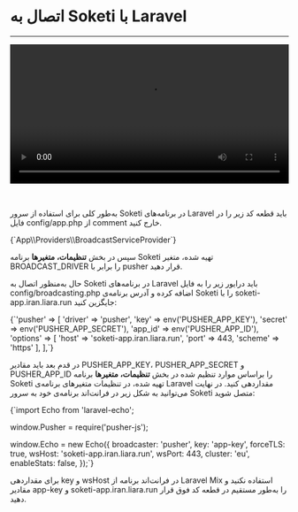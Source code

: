 

<Layout>
<Head>
<title>مستندات اتصال به Soketi با Laravel - لیارا</title>
<meta property="og:title" content="مستندات خدمات رایانش ابری لیارا" />
<meta property="og:description" content="مستندات مربوط به نحوه اتصال به برنامه Soketi با فریم‌ورک Laravel در لیارا"  />
</Head>

# اتصال به Soketi با Laravel
<hr className="mb-2" />

<video
  src="https://media.liara.ir/soketi/laravel-soketi.mp4"
  controls="controls"
  className="block w-full"
  width="100%"
/>

<br />

به‌طور کلی برای استفاده از سرور Soketi در برنامه‌‌های Laravel باید قطعه کد زیر را در فایل <Important>config/app.php</Important> از comment خارج کنید.

<div className="h-4" />
<div dir='ltr'>
    <Highlight className="bash">
      {`App\\Providers\\BroadcastServiceProvider`}
    </Highlight>
</div>
<div className="h-2" />

سپس در 
بخش <b>تنظیمات، متغیرها</b> برنامه Soketi تهیه شده، متغیر <Important>BROADCAST_DRIVER</Important> را برابر با <Important>pusher</Important> قرار دهید.
<div className="h-2" />

حال به‌منظور اتصال به Soketi در برنامه‌های Laravel باید درایور زیر را به فایل <Important>config/broadcasting.php</Important> اضافه کرده و آدرس برنامه‌ی Soketi را با <Important>soketi-app.iran.liara.run</Important> جایگزین کنید:

<div className="h-4" />
<div dir='ltr'>
    <Highlight className="bash">
      {`'pusher' => [
'driver' => 'pusher',
'key' => env('PUSHER_APP_KEY'),
'secret' => env('PUSHER_APP_SECRET'),
'app_id' => env('PUSHER_APP_ID'),
'options' => [
    'host' => 'soketi-app.iran.liara.run',
    'port' => 443,
    'scheme' => 'https'
    ],
],`}
    </Highlight>
</div>
<div className="h-2" />

در قدم بعد باید مقادیر <Important>PUSHER_APP_KEY</Important>، <Important>PUSHER_APP_SECRET</Important> و <Important>PUSHER_APP_ID</Important> را براساس موارد تنظیم شده در بخش <b>تنظیمات، متغیرها</b> برنامه Soketi تهیه شده، در تنظیمات متغیرهای برنامه‌ی Laravel مقداردهی کنید. در نهایت می‌توانید به شکل زیر در فرانت‌اند برنامه‌ی خود به سرور Soketi متصل شوید:


<div className="h-4" />
<div dir='ltr'>
    <Highlight className="bash">
      {`import Echo from 'laravel-echo';

window.Pusher = require('pusher-js');

window.Echo = new Echo({
  broadcaster: 'pusher',
  key: 'app-key',
  forceTLS: true,
  wsHost: 'soketi-app.iran.liara.run',
  wsPort: 443,
  cluster: 'eu',
  enableStats: false,
});`}
    </Highlight>
</div>
<div className="h-2" />

<Alert variant="info">
<p>
برای مقداردهی <Important>key</Important> و <Important>wsHost</Important> در فرانت‌اند برنامه از Laravel Mix استفاده نکنید و مقادیر <Important>app-key</Important> و <Important>soketi-app.iran.liara.run</Important> را به‌طور مستقیم در قطعه کد فوق قرار دهید.
</p>
</Alert>


</Layout>